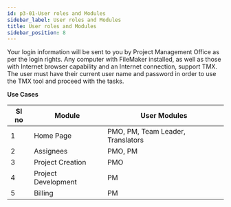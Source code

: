 ```yaml
---
id: p3-01-User roles and Modules
sidebar_label: User roles and Modules
title: User roles and Modules
sidebar_position: 8
---
```


Your login information will be sent to you by Project Management Office as per the login rights.
Any computer with FileMaker installed, as well as those with Internet browser capability and an Internet connection, support TMX. 
The user must have their current user name and password in order to use the TMX tool and proceed with the tasks.

**Use Cases**

|Sl no 	|Module 	          | User Modules                     	|
|---	|---    	          |---                              	|
|  1 	| Home Page  	      | PMO, PM, Team Leader, Translators  	|
|  2 	| Assignees     	  | PMO, PM                            	|
|  3 	| Project Creation    | PMO                               	|
|  4 	| Project Development | PM                                 	|
|  5 	| Billing   	      | PM                                	|